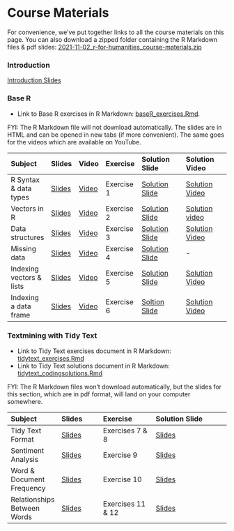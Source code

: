 # Course Materials

For convenience, we've put together links to all the course materials on this page. You can also download a zipped folder containing the R Markdown files & pdf slides: [2021-11-02_r-for-humanities_course-materials.zip](https://github.com/UtrechtUniversity/workshop-r-for-humanities/raw/main/2021-11-02_r-for-humanities_course-materials.zip)

### Introduction {-}

[Introduction Slides](https://github.com/UtrechtUniversity/workshop-r-for-humanities/raw/main/slides/pdf/0_introduction_slides.pdf)

### Base R {-}

- Link to Base R exercises in R Markdown: [baseR_exercises.Rmd](https://github.com/UtrechtUniversity/workshop-r-for-humanities/blob/main/exercises/baseR_exercises.Rmd). 

FYI: The R Markdown file will not download automatically. The slides are in HTML and can be opened in new tabs (if more convenient). The same goes for the videos which are available on YouTube.

| Subject | Slides | Video | Exercise | Solution Slide | Solution Video |
|:--------|:-------|:------|:---------|:-------------|:-------------|
| R Syntax & data types | [Slides](https://utrechtuniversity.github.io/workshop-introduction-to-R-and-data/slides/slides_introduction.html#18) | [Video](https://youtu.be/S8zTmEvpYYk) | Exercise 1 | [Solution Slide](https://utrechtuniversity.github.io/workshop-introduction-to-R-and-data/slides/slides_introduction.html#27) | [Solution Video](https://youtu.be/V8za6GR7u8Q) |
| Vectors in R | [Slides](https://utrechtuniversity.github.io/workshop-introduction-to-R-and-data/slides/slides_introduction.html#28) | [Video](https://youtu.be/XMFjteCdHbQ) | Exercise 2 | [Solution Slide](https://utrechtuniversity.github.io/workshop-introduction-to-R-and-data/slides/slides_introduction.html#40) | [Solution video](https://youtu.be/rIieuoYT4z0) |
| Data structures | [Slides](https://utrechtuniversity.github.io/workshop-introduction-to-R-and-data/slides/slides_introduction.html#41) | [Video](https://youtu.be/Ffk2Kxa_b_M) | Exercise 3 | [Solution Slide](https://utrechtuniversity.github.io/workshop-introduction-to-R-and-data/slides/slides_introduction.html#50) | [Solution Video](https://youtu.be/A1GsHC6pIio) |
| Missing data | [Slides](https://utrechtuniversity.github.io/workshop-introduction-to-R-and-data/slides/slides_introduction.html#53) | [Video](https://youtu.be/4gVvlg1Itzs) | Exercise 4 | [Solution Slide](https://utrechtuniversity.github.io/workshop-introduction-to-R-and-data/slides/slides_introduction.html#63) | - |
| Indexing vectors & lists | [Slides](https://utrechtuniversity.github.io/workshop-introduction-to-R-and-data/slides/slides_introduction.html#66) | [Video](https://youtu.be/e10nO2swYIE) | Exercise 5 | [Solution Slide](https://utrechtuniversity.github.io/workshop-introduction-to-R-and-data/slides/slides_introduction.html#79) | [Solution Video](https://youtu.be/4BZGGq-nBos) |
| Indexing a data frame | [Slides](https://utrechtuniversity.github.io/workshop-introduction-to-R-and-data/slides/slides_introduction.html#80) | [Video](https://youtu.be/m15hbXG6I-Y) | Exercise 6 | [Soltion Slide](https://utrechtuniversity.github.io/workshop-introduction-to-R-and-data/slides/slides_introduction.html#91) | [Solution Video](https://youtu.be/DUk9bfcSwbA) |

### Textmining with Tidy Text {-}

- Link to Tidy Text exercises document in R Markdown: [tidytext_exercises.Rmd](https://github.com/UtrechtUniversity/workshop-r-for-humanities/blob/main/exercises/tidytext_exercises.Rmd)
- Link to Tidy Text solutions document in R Markdown: [tidytext_codingsolutions.Rmd](https://github.com/UtrechtUniversity/workshop-r-for-humanities/blob/main/exercises/tidytext_codingsolutions.Rmd)

FYI: The R Markdown files won't download automatically, but the slides for this section, which are in pdf format, will land on your computer somewhere.

| Subject | Slides | Exercise | Solution Slide | 
|:--------|:-------|:---------|:-------------|
| Tidy Text Format | [Slides](https://github.com/UtrechtUniversity/workshop-r-for-humanities/raw/main/slides/pdf/1_tidy-text_slides.pdf) | Exercises 7 & 8 | [Slides](https://github.com/UtrechtUniversity/workshop-r-for-humanities/raw/main/slides/pdf/1_tidy-text_solution.pdf)
| Sentiment Analysis| [Slides](https://github.com/UtrechtUniversity/workshop-r-for-humanities/raw/main/slides/pdf/2_sentiment-analysis_slides.pdf) | Exercise 9 | [Slides](https://github.com/UtrechtUniversity/workshop-r-for-humanities/raw/main/slides/pdf/2_sentiment-analysis_solution.pdf)
| Word & Document Frequency | [Slides](https://github.com/UtrechtUniversity/workshop-r-for-humanities/raw/main/slides/pdf/3_word-and-document-frequency_slides.pdf) | Exercise 10 | [Slides](https://github.com/UtrechtUniversity/workshop-r-for-humanities/raw/main/slides/pdf/3_word-and-document-frequency_solution.pdf)
| Relationships Between Words | [Slides](https://github.com/UtrechtUniversity/workshop-r-for-humanities/raw/main/slides/pdf/4_relationships-between-words_slides.pdf) | Exercises 11 & 12 | [Slides](https://github.com/UtrechtUniversity/workshop-r-for-humanities/raw/main/slides/pdf/4_relationships-between-words_solution.pdf)
